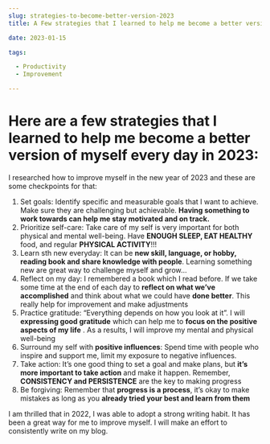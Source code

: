 ```yaml
--- 
slug: strategies-to-become-better-version-2023
title: A Few strategies that I learned to help me become a better version of myself every day in 2023

date: 2023-01-15

tags: 

  - Productivity
  - Improvement

--- 
```


# Here are a few strategies that I learned to help me become a better version of myself every day in 2023:

I researched how to improve myself in the new year of 2023 and these are some checkpoints for that:


1. Set goals:  Identify specific and measurable goals that I want to achieve. Make sure they are challenging but achievable. **Having something to work towards can help me stay motivated and on track.**
2. Prioritize self-care: Take care of my self is very important for both physical and mental well-being. Have **ENOUGH SLEEP, EAT HEALTHY** food, and regular **PHYSICAL ACTIVITY**!!!
3. Learn sth new everyday: It can be **new skill, language, or hobby, reading book and share knowledge with people**. Learning something new are great way to challenge myself and grow…
4. Reflect on my day: I remembered a book which I read before. If we take some time at the end of each day to **reflect on what we’ve accomplished** and think about what we could have **done better**. This really help for improvement and make adjustments
5. Practice gratitude: “Everything depends on how you look at it”. I will **expressing good gratitude** which can help me to **focus on the positive aspects of my life** . As a results, I will improve my mental and physical well-being
6. Surround my self with **positive influences**: Spend time with people who inspire and support me, limit my exposure to negative influences.
7. Take action: It’s one good thing to set a goal and make plans, but **it’s more important to take action** and make it happen. Remember, **CONSISTENCY and PERSISTENCE** are the key to making progress
8. Be forgiving: Remember that **progress is a process**, it’s okay to make mistakes as long as you **already tried your best and learn from them**


I am thrilled that in 2022, I was able to adopt a strong writing habit. It has been a great way for me to improve myself. I will make an effort to consistently write on my blog.